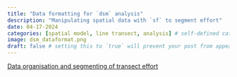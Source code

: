 ```yaml
---
title: "Data formatting for `dsm` analysis"
description: "Manipulating spatial data with `sf` to segment effort"
date: 04-17-2024
categories: [spatial model, line transect, analysis] # self-defined categories
image: dsm_dataformat.png
draft: false # setting this to `true` will prevent your post from appearing on your listing page until you're ready!
---
```


[Data organisation and segmenting of transect effort](https://distancedevelopment.github.io/dsm/articles/data_format/dsm-data-formatting.html)